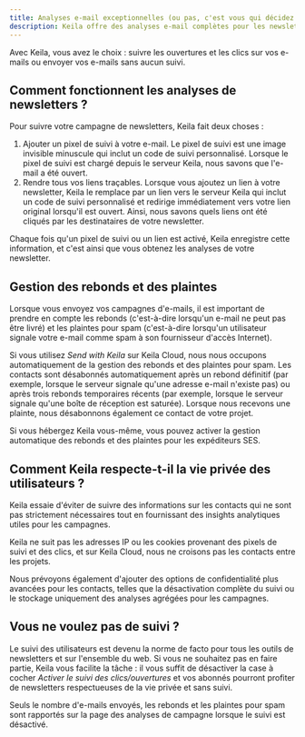 ```yaml
---
title: Analyses e-mail exceptionnelles (ou pas, c'est vous qui décidez !)
description: Keila offre des analyses e-mail complètes pour les newsletters et une protection avancée de la vie privée pour les utilisateurs.
---
```


Avec Keila, vous avez le choix : suivre les ouvertures et les clics sur vos e-mails ou envoyer vos e-mails sans aucun suivi.

<KeilaImage
  src="/src/assets/screenshots/analytics.png"
  alt="Capture d'écran des analyses de campagne"
/>

## Comment fonctionnent les analyses de newsletters ?

Pour suivre votre campagne de newsletters, Keila fait deux choses :

1. Ajouter un pixel de suivi à votre e-mail.
   Le pixel de suivi est une image invisible minuscule qui inclut un code de suivi personnalisé. Lorsque le pixel de suivi est chargé depuis le serveur Keila, nous savons que l'e-mail a été ouvert.
2. Rendre tous vos liens traçables.
   Lorsque vous ajoutez un lien à votre newsletter, Keila le remplace par un lien vers le serveur Keila qui inclut un code de suivi personnalisé et redirige immédiatement vers votre lien original lorsqu'il est ouvert. Ainsi, nous savons quels liens ont été cliqués par les destinataires de votre newsletter.

Chaque fois qu'un pixel de suivi ou un lien est activé, Keila enregistre cette information, et c'est ainsi que vous obtenez les analyses de votre newsletter.

## Gestion des rebonds et des plaintes

Lorsque vous envoyez vos campagnes d'e-mails, il est important de prendre en compte les rebonds (c'est-à-dire lorsqu'un e-mail ne peut pas être livré) et les plaintes pour spam (c'est-à-dire lorsqu'un utilisateur signale votre e-mail comme spam à son fournisseur d'accès Internet).

Si vous utilisez *Send with Keila* sur Keila Cloud, nous nous occupons automatiquement de la gestion des rebonds et des plaintes pour spam. Les contacts sont désabonnés automatiquement après un rebond définitif (par exemple, lorsque le serveur signale qu'une adresse e-mail n'existe pas) ou après trois rebonds temporaires récents (par exemple, lorsque le serveur signale qu'une boîte de réception est saturée).
Lorsque nous recevons une plainte, nous désabonnons également ce contact de votre projet.

Si vous hébergez Keila vous-même, vous pouvez activer la gestion automatique des rebonds et des plaintes pour les expéditeurs SES.

## Comment Keila respecte-t-il la vie privée des utilisateurs ?

Keila essaie d'éviter de suivre des informations sur les contacts qui ne sont pas strictement nécessaires tout en fournissant des insights analytiques utiles pour les campagnes.

Keila ne suit pas les adresses IP ou les cookies provenant des pixels de suivi et des clics, et sur Keila Cloud, nous ne croisons pas les contacts entre les projets.

Nous prévoyons également d'ajouter des options de confidentialité plus avancées pour les contacts, telles que la désactivation complète du suivi ou le stockage uniquement des analyses agrégées pour les campagnes.

<GitHubIssue number="150" />

## Vous ne voulez pas de suivi ?

Le suivi des utilisateurs est devenu la norme de facto pour tous les outils de newsletters et sur l'ensemble du web. Si vous ne souhaitez pas en faire partie, Keila vous facilite la tâche : il vous suffit de désactiver la case à cocher _Activer le suivi des clics/ouvertures_ et vos abonnés pourront profiter de newsletters respectueuses de la vie privée et sans suivi.

Seuls le nombre d'e-mails envoyés, les rebonds et les plaintes pour spam sont rapportés sur la page des analyses de campagne lorsque le suivi est désactivé.

<KeilaImage
  src="/src/assets/screenshots/untracked-campaign.png"
  alt="Capture d'écran de la page des analyses d'une campagne sans suivi."
/>
